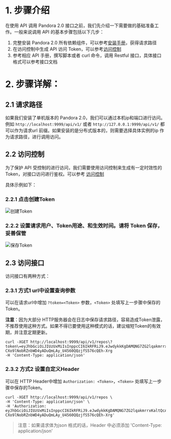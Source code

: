# 1. 步骤介绍

在使用 API 调用 Pandora 2.0 接口之前，我们先介绍一下需要做的基础准备工作。一般来说调用 API 的基本步骤包括以下几步：

1. 完整安装 Pandora 2.0 所有依赖组件，可以参考[安装手册](https://developer.qiniu.com/express/manual/6001/installation_manual)，获得请求路径
2. 在访问控制中生成 API 访问 Token，可以参考[访问控制](https://developer.qiniu.com/express/manual/6352/access_control)
3. 参考相应 API 手册，撰写脚本或者 curl 命令，调用 Restful 接口，具体接口格式可以参考接口文档


# 2. 步骤详解：

## 2.1 请求路径

如果我们安装了单机版本的 Pandora 2.0，我们可以通过本机ip和端口进行访问。例如 `http://localhost:9999/api/v1/` 或者 `http://127.0.0.1:9999/api/v1/` 都可以作为请求url 前缀。如果安装的是分布式版本的，则需要选择具体实例的ip 作为请求路径，进行调用访问。

## 2.2 访问控制

为了保护 API 受控制的进行访问，我们需要使用访问控制来生成有一定时效性的 Token，对接口访问进行鉴权。可以参考 [访问控制](https://developer.qiniu.com/express/manual/6352/access_control)

具体示例如下：

### 2.2.1 点击创建Token

![创建Token](https://dn-odum9helk.qbox.me/Fo_F8NQIC1blJYmGtPiN27fyWk5p)


### 2.2.2 设置请求用户、Token用途、和生效时间。请将 Token 保存，妥善保管

![保存Token](https://dn-odum9helk.qbox.me/FgLuYDwc66tcVAbmeSZNAYpOXDOh)


## 2.3 访问接口


访问接口有两种方式：

### 2.3.1 方式1 url中设置查询参数

可以在请求url中增加 `?token=<Token>` 参数，`<Token>` 处填写上一步骤中保存的Token。

**注意**：因为大部分 HTTP服务器会在日志中保存请求路径，容易造成Token泄露，不推荐使用这种方式。如果不得已要使用这种模式的话，建议缩短Token的有效期，并注意定期更新。

```
curl -XGET http://localhost:9999/api/v1/repos\?token\=eyJhbGciOiJIUzUxMiIsInppcCI6IkRFRiJ9.eJwdykkKgDAMQNG7ZG2lqakmrrxKaltQcAAVBPHuDpu_ePwLxn2AFkR7FdZsEG1tSL0YVXZGMHOgShNGhAK2I7yzxmmYu79lv0yvzyFDi75hsZUjV0A61w_Ykmcidz_6HxyA.5wD7geM6DIAg3nbS7y1WCLWPgOWzJSjWqSxoPW-CXo9lNobRZnbWD4yADuQmLAy_U4560QQzjfS576cQEh-Xrg 
-H 'Content-Type: application/json'
```

### 2.3.2 方式2 设置自定义Header

可以在 HTTP Header中增加 `Authorization: <Token>`，`<Token>` 处填写上一步骤中保存的Token。

```
curl -XGET http://localhost:9999/api/v1/repos \
-H 'Content-Type: application/json' \
-H 'Authorization: eyJhbGciOiJIUzUxMiIsInppcCI6IkRFRiJ9.eJwdykkKgDAMQNG7ZG2lqakmrrxKaltQcAAVBPHuDpu_ePwLxn2AFkR7FdZsEG1tSL0YVXZGMHOgShNGhAK2I7yzxmmYu79lv0yvzyFDi75hsZUjV0A61w_Ykmcidz_6HxyA.5wD7geM6DIAg3nbS7y1WCLWPgOWzJSjWqSxoPW-CXo9lNobRZnbWD4yADuQmLAy_U4560QQzjfS576cQEh-Xrg'
```


> 注意：如果请求体为json 格式的话，Header 中必须添加 'Content-Type: application/json'